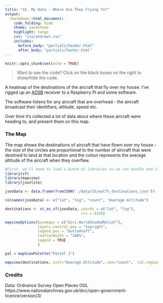```yaml
---
title: "15. My Data - Where Are They Flying To?"
output:
  rmarkdown::html_document:
    code_folding: hide
    theme: sandstone   
    highlight: tango
    css: "css/andrewl.css"
    includes:
      before_body: "partials/header.html"
      after_body: "partials/footer.html"
---
```

```r
knitr::opts_chunk$set(echo = TRUE)
```

> Want to see the code? Click on the black boxes on the right to show/hide the code. 

A heatmap of the destinations of the aircraft that fly over my house. I've rigged up
an [ADSB](https://en.wikipedia.org/wiki/Automatic_Dependent_Surveillance%E2%80%93Broadcast) receiver to
a Raspberry Pi and some software. 

The software listens for any aircraft that are overhead - the aircraft broadcast their identifiers, altitude, speed etc.

Over time it's collected a lot of data about where these aircraft were heading to, and present them on this map.

### The Map

The map shows the destinations of aircraft that have flown over my house - the size of the circles
are proportional to the number of aircraft that were destined to land at that location and the colour
represents the average altitude of the aircraft when they overflew.

```r
#First, we'll need to load a bunch of libraries so we can handle and view geospatial data
library(sf)
library(mapview)
library(jsonlite)

jsonData <- data.frame(fromJSON('./data/15/watft_destinations.json'))

colnames(jsonData) <- c("lat", "lng", "count", "Average Altitude")

destinations <- st_as_sf(jsonData, coords = c("lat", "lng"), 
                                   crs = 4326)

mapviewOptions(basemaps = c("Esri.WorldShadedRelief"),
               layers.control.pos = "topright",
               legend.pos = "bottomleft",
               leafletWidth = "100%",
               legend = TRUE
               )

pal = mapViewPalette("Pastel 1")

mapview(destinations, zcol="Average Altitude", cex="count",  col.regions=RColorBrewer::brewer.pal(7, "Greens"))
``` 


### Credits

Data: Ordnance Survey Open Places OGL https://www.nationalarchives.gov.uk/doc/open-government-licence/version/3/
